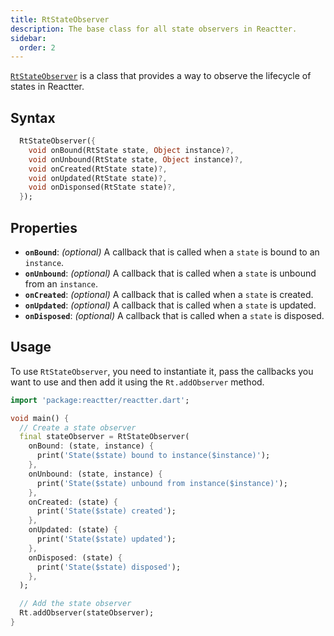 ```yaml
---
title: RtStateObserver
description: The base class for all state observers in Reactter.
sidebar:
  order: 2
---
```



<HT><a href="https://pub.dev/documentation/reactter/latest/reactter/RtStateObserver-class.html" target="_blank">`RtStateObserver`</a></HT> is a class that provides a way to observe the lifecycle of states in Reactter.

## Syntax

```dart showLineNumbers=false
  RtStateObserver({
    void onBound(RtState state, Object instance)?,
    void onUnbound(RtState state, Object instance)?,
    void onCreated(RtState state)?,
    void onUpdated(RtState state)?,
    void onDisponsed(RtState state)?,
  });
```
## Properties

- <HM>**`onBound`**</HM>: *(optional)* A callback that is called when a `state` is bound to an `instance`.
- <HM>**`onUnbound`**</HM>: *(optional)* A callback that is called when a `state` is unbound from an `instance`.
- <HM>**`onCreated`**</HM>: *(optional)* A callback that is called when a `state` is created.
- <HM>**`onUpdated`**</HM>: *(optional)* A callback that is called when a `state` is updated.
- <HM>**`onDisposed`**</HM>: *(optional)* A callback that is called when a `state` is disposed.

## Usage

To use <HT>`RtStateObserver`</HT>, you need to instantiate it, pass the callbacks you want to use and then add it using the <HM>`Rt.addObserver`</HM> method.

```dart "RtStateObserver" "Rt.addObserver"
import 'package:reactter/reactter.dart';

void main() {
  // Create a state observer
  final stateObserver = RtStateObserver(
    onBound: (state, instance) {
      print('State($state) bound to instance($instance)');
    },
    onUnbound: (state, instance) {
      print('State($state) unbound from instance($instance)');
    },
    onCreated: (state) {
      print('State($state) created');
    },
    onUpdated: (state) {
      print('State($state) updated');
    },
    onDisposed: (state) {
      print('State($state) disposed');
    },
  );

  // Add the state observer
  Rt.addObserver(stateObserver);
}

```
